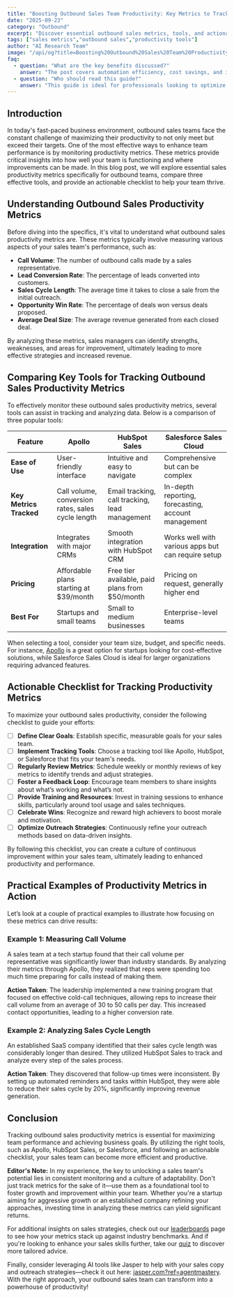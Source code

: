 ```yaml
---
title: "Boosting Outbound Sales Team Productivity: Key Metrics to Track"
date: "2025-09-23"
category: "Outbound"
excerpt: "Discover essential outbound sales metrics, tools, and actionable tips to enhance your team's productivity."
tags: ["sales metrics","outbound sales","productivity tools"]
author: "AI Research Team"
image: "/api/og?title=Boosting%20Outbound%20Sales%20Team%20Productivity%3A%20Key%20Metrics%20to%20Track&type=blog&category=Outbound"
faq:
  - question: "What are the key benefits discussed?"
    answer: "The post covers automation efficiency, cost savings, and implementation strategies for outbound tools."
  - question: "Who should read this guide?"
    answer: "This guide is ideal for professionals looking to optimize their outbound workflows with AI-powered solutions."
---
```


## Introduction

In today's fast-paced business environment, outbound sales teams face the constant challenge of maximizing their productivity to not only meet but exceed their targets. One of the most effective ways to enhance team performance is by monitoring productivity metrics. These metrics provide critical insights into how well your team is functioning and where improvements can be made. In this blog post, we will explore essential sales productivity metrics specifically for outbound teams, compare three effective tools, and provide an actionable checklist to help your team thrive.

## Understanding Outbound Sales Productivity Metrics

Before diving into the specifics, it's vital to understand what outbound sales productivity metrics are. These metrics typically involve measuring various aspects of your sales team's performance, such as:

- **Call Volume**: The number of outbound calls made by a sales representative.
- **Lead Conversion Rate**: The percentage of leads converted into customers.
- **Sales Cycle Length**: The average time it takes to close a sale from the initial outreach.
- **Opportunity Win Rate**: The percentage of deals won versus deals proposed.
- **Average Deal Size**: The average revenue generated from each closed deal.

By analyzing these metrics, sales managers can identify strengths, weaknesses, and areas for improvement, ultimately leading to more effective strategies and increased revenue.

## Comparing Key Tools for Tracking Outbound Sales Productivity Metrics

To effectively monitor these outbound sales productivity metrics, several tools can assist in tracking and analyzing data. Below is a comparison of three popular tools:

| Feature               | Apollo                   | HubSpot Sales           | Salesforce Sales Cloud  |
|-----------------------|--------------------------|-------------------------|-------------------------|
| **Ease of Use**       | User-friendly interface   | Intuitive and easy to navigate | Comprehensive but can be complex |
| **Key Metrics Tracked** | Call volume, conversion rates, sales cycle length | Email tracking, call tracking, lead management | In-depth reporting, forecasting, account management |
| **Integration**       | Integrates with major CRMs | Smooth integration with HubSpot CRM | Works well with various apps but can require setup |
| **Pricing**           | Affordable plans starting at $39/month | Free tier available, paid plans from $50/month | Pricing on request, generally higher end |
| **Best For**          | Startups and small teams | Small to medium businesses | Enterprise-level teams |

When selecting a tool, consider your team size, budget, and specific needs. For instance, [Apollo](/tools/apollo) is a great option for startups looking for cost-effective solutions, while Salesforce Sales Cloud is ideal for larger organizations requiring advanced features.

## Actionable Checklist for Tracking Productivity Metrics

To maximize your outbound sales productivity, consider the following checklist to guide your efforts:

- [ ] **Define Clear Goals**: Establish specific, measurable goals for your sales team.
- [ ] **Implement Tracking Tools**: Choose a tracking tool like Apollo, HubSpot, or Salesforce that fits your team's needs.
- [ ] **Regularly Review Metrics**: Schedule weekly or monthly reviews of key metrics to identify trends and adjust strategies.
- [ ] **Foster a Feedback Loop**: Encourage team members to share insights about what’s working and what’s not.
- [ ] **Provide Training and Resources**: Invest in training sessions to enhance skills, particularly around tool usage and sales techniques.
- [ ] **Celebrate Wins**: Recognize and reward high achievers to boost morale and motivation.
- [ ] **Optimize Outreach Strategies**: Continuously refine your outreach methods based on data-driven insights.

By following this checklist, you can create a culture of continuous improvement within your sales team, ultimately leading to enhanced productivity and performance.

## Practical Examples of Productivity Metrics in Action

Let’s look at a couple of practical examples to illustrate how focusing on these metrics can drive results:

### Example 1: Measuring Call Volume

A sales team at a tech startup found that their call volume per representative was significantly lower than industry standards. By analyzing their metrics through Apollo, they realized that reps were spending too much time preparing for calls instead of making them. 

**Action Taken**: The leadership implemented a new training program that focused on effective cold-call techniques, allowing reps to increase their call volume from an average of 30 to 50 calls per day. This increased contact opportunities, leading to a higher conversion rate.

### Example 2: Analyzing Sales Cycle Length

An established SaaS company identified that their sales cycle length was considerably longer than desired. They utilized HubSpot Sales to track and analyze every step of the sales process.

**Action Taken**: They discovered that follow-up times were inconsistent. By setting up automated reminders and tasks within HubSpot, they were able to reduce their sales cycle by 20%, significantly improving revenue generation.

## Conclusion

Tracking outbound sales productivity metrics is essential for maximizing team performance and achieving business goals. By utilizing the right tools, such as Apollo, HubSpot Sales, or Salesforce, and following an actionable checklist, your sales team can become more efficient and productive. 

**Editor's Note:** In my experience, the key to unlocking a sales team's potential lies in consistent monitoring and a culture of adaptability. Don't just track metrics for the sake of it—use them as a foundational tool to foster growth and improvement within your team. Whether you're a startup aiming for aggressive growth or an established company refining your approaches, investing time in analyzing these metrics can yield significant returns.

For additional insights on sales strategies, check out our [leaderboards](/leaderboards) page to see how your metrics stack up against industry benchmarks. And if you're looking to enhance your sales skills further, take our [quiz](/quiz) to discover more tailored advice. 

Finally, consider leveraging AI tools like Jasper to help with your sales copy and outreach strategies—check it out here: [jasper.com?ref=agentmastery](https://jasper.com?ref=agentmastery). With the right approach, your outbound sales team can transform into a powerhouse of productivity!
